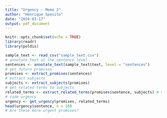 ```yaml
---
title: "Urgency - Memo 2"
author: "Henrique Sposito"
date: "2024-03-17"
output: pdf_document
---
```


```r
knitr::opts_chunk$set(echo = TRUE)
library(readr)
library(poldis)
```

```r
sample_text <- read_csv("sample_text.csv")
# annotate text at the sentence level
sentences <- annotate_text(sample_text$text, level = "sentences")
# get future promises
promises <- extract_promises(sentences)
# extract subjects
subjects <- extract_subjects(promises)
# get related terms to subjects
related_terms <- extract_related_terms(promises$sentence, subjects) # needs updating
# code urgency
urgency <- get_urgency(promises, related_terms)
head(urgency$sentence, n = 10)
# Are these more urgent promises?
```

